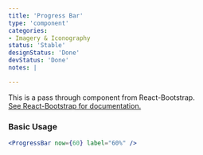 ```yaml
---
title: 'Progress Bar'
type: 'component'
categories:
- Imagery & Iconography
status: 'Stable'
designStatus: 'Done'
devStatus: 'Done'
notes: |

---
```


<p className="lead">
  This is a pass through component from React-Bootstrap.<br/>
  <a href="https://react-bootstrap.github.io/components/progress" target="_blank" rel="noopener noreferrer">
    See React-Bootstrap for documentation.
  </a>
</p>

### Basic Usage

```jsx live
<ProgressBar now={60} label="60%" />
```
